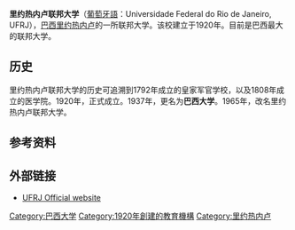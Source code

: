 {{Infobox University
| name = 里約熱內盧聯邦大學（Universidade Federal do Rio de Janeiro）
| image = [[File:Minerva_UFRJ_Oficial.png|180px]]
| motto =
| mottoeng =
| established = 1920年9月7日<ref name="establishment">[http://www.ufrj.br/pr/conteudo_pr.php?sigla=HISTORIA http://www.ufrj.br/pr/conteudo_pr.php?sigla=HISTORIA]  {{webarchive|url=https://web.archive.org/web/20131204232052/http://www.ufrj.br/pr/conteudo_pr.php?sigla=HISTORIA |date=2013-12-04 }}</ref>（醫學院是1808年創立，為巴西第二古老的醫學院。軍事和工程學院的歷史可以追溯到1792年）
| type = [[公立大學|公立]][[大學|大學]]，[[聯邦政府|聯邦]]
| endowment = [[巴西雷亞爾|R$]]1.4 billion<small>（2007）</small><ref>[http://www.portaltransparencia.gov.br/index4.asp Portal da Transparência] {{webarchive|url=https://web.archive.org/web/20080914044908/http://www.portaltransparencia.gov.br/index4.asp |date=2008-09-14 }}</ref> 
| chancellor = Denise Pires de Carvalho
| vice_chancellor= Carlos Frederico Leão Rocha
| mascot = [[彌涅耳瓦|彌涅耳瓦]]
| city = [[里約熱內盧|里約熱內盧]]
| state = [[里約熱內盧州|里約熱內盧州]]
| country = [[巴西|巴西]]
| students = 54,989
| colors =
| grad =
| faculty =
| staff = 8,491
| campus = 3 campuses: Ilha do Fundão, Praia Vermelha and IFCS; 2 independent buildings （Law and Music）
| website = [http://www.ufrj.br]
|logo = [[File:Minerva_Oficial_UFRJ_(Orientação_Horizontal).png|230px]]
}}

'''里约热内卢联邦大学'''（[[葡萄牙語|葡萄牙語]]：Universidade Federal do Rio de Janeiro, UFRJ），[[巴西|巴西]][[里约热内卢|里约热内卢]]的一所联邦大学。该校建立于1920年。目前是巴西最大的联邦大学。

== 历史 ==
里约热内卢联邦大学的历史可追溯到1792年成立的皇家军官学校，以及1808年成立的医学院。1920年，正式成立。1937年，更名为'''巴西大学'''。1965年，改名里约热内卢联邦大学。

==参考资料==
{{Reflist}}

== 外部链接 ==
* [http://www.ufrj.br UFRJ Official website] {{Wayback|url=http://www.ufrj.br/ |date=20190330230959 }}
{{Commonscat|Federal University of Rio de Janeiro|position=left}}
{{世界能源大学联盟}}

{{coord|22|51|45|S|43|13|26|W|display=title|source:ptwiki}}
[[Category:巴西大学|Category:巴西大学]]
[[Category:1920年創建的教育機構|Category:1920年創建的教育機構]]
[[Category:里约热内卢|Category:里约热内卢]]